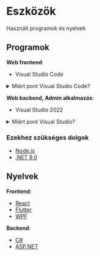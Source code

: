 # Eszközök

 Használt programok és nyelvek

## Programok
 
**Web frontend**:
- Visual Studio Code

<details>
  <summary>Miért pont Visual Studio Code? </summary>
- A Visual Studio Code garantálja a megfelelő kényelmet és struktúrát a programozáshoz.
- Jó verziókezelő UI-a van.
- Lightweight
- Könnyen bővíthető add-on / pluginokkal.
</details>

**Web backend, Admin alkalmazás**:
- Visual Studio 2022

<details>
  <summary>Miért pont Visual Studio? </summary>
- A fentebbiekben megemlített pozitívumok ugyanúgy itt is megtalálhatóak.
- Kódolás közben segítséget nyújt / tippeket ad.
</details>

### Ezekhez szükséges dolgok

- [Node.js](https://nodejs.org/en/download)
- [.NET 9.0](https://download.visualstudio.microsoft.com/download/pr/b0032fde-aac9-4c3e-b78c-4bd605910241/8d2aa21baac4aef9b996671cd8a48fb2/dotnet-sdk-9.0.202-win-x64.exe)

## Nyelvek 

**Frontend**:
- [React](https://react.dev)
- [Flutter](https://flutter.dev/development)
- [WPF](https://learn.microsoft.com/en-us/dotnet/desktop/wpf/?view=netdesktop-9.0)

**Backend**:
- [C#](https://learn.microsoft.com/en-us/dotnet/csharp/)
- [ASP.NET](https://dotnet.microsoft.com/en-us/learn)